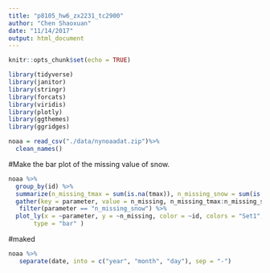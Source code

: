 ```yaml
---
title: "p8105_hw6_zx2231_tc2900"
author: "Chen Shaoxuan"
date: "11/14/2017"
output: html_document
---
```


```r
knitr::opts_chunk$set(echo = TRUE)
```

```r
library(tidyverse)
library(janitor)
library(stringr)
library(forcats)
library(viridis)
library(plotly)
library(ggthemes)
library(ggridges)
```

```r
noaa = read_csv("./data/nynoaadat.zip")%>% 
  clean_names()
```

#Make the bar plot of the missing value of snow.
```r
noaa %>%
  group_by(id) %>%
  summarize(n_missing_tmax = sum(is.na(tmax)), n_missing_snow = sum(is.na(snow))) %>%
  gather(key = parameter, value = n_missing, n_missing_tmax:n_missing_snow) %>% 
   filter(parameter == "n_missing_snow") %>% 
  plot_ly(x = ~parameter, y = ~n_missing, color = ~id, colors = "Set1",
       type = "bar" )

```

#maked
```r
noaa %>% 
   separate(date, into = c("year", "month", "day"), sep = "-")                  
```

